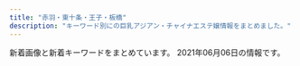 ```yaml
---
title: "赤羽・東十条・王子・板橋"
description: "キーワード別にの巨乳アジアン・チャイナエステ嬢情報をまとめました。"
---
```


新着画像と新着キーワードをまとめています。
2021年06月06日の情報です。

<DmmAffiliateIns />
<KeywordTable
  shops={
    [
    {
        "name": "\u30c0\u30fc\u30ea\u30f3",
        "img_links": [
            "http://angel-aroma.net/img/m6.jpg",
            "http://angel-aroma.net/img/m1.jpg",
            "http://angel-aroma.net/img/sta2.jpg",
            "http://angel-aroma.net/img/m5.jpg",
            "http://angel-aroma.net/img/m2.jpg",
            "http://angel-aroma.net/img/sta6.jpg",
            "http://angel-aroma.net/img/m4.jpg",
            "http://angel-aroma.net/img/stafft.jpg",
            "http://angel-aroma.net/img/no.png",
            "http://angel-aroma.net/img/top.jpg",
            "http://angel-aroma.net/img/m3.jpg",
            "http://angel-aroma.net/img/qr.jpg",
            "http://angel-aroma.net/img/m30.jpg",
            "http://angel-aroma.net/img/sta3.jpg",
            "http://angel-aroma.net/img/sta5.jpg",
            "http://angel-aroma.net/img/m10.jpg",
            "http://angel-aroma.net/img/sta1.jpg",
            "http://angel-aroma.net/img/m20.jpg"
        ],
        "station": "JR\u8d64\u7fbd\u99c5\u6771\u53e3",
        "keywords": {
            "86": 4,
            "87": 2,
            "82": 2,
            "84": 2
        },
        "url": "http://angel-aroma.net/"
    },
    {
        "keywords": {},
        "img_links": [
            "https://nippori-massage.com/images/esthe3.jpg",
            "https://nippori-massage.com//icon/facebook.png",
            "https://nippori-massage.com/footer/footer-line.png",
            "https://nippori-massage.com/staff/sakura-l1.jpg",
            "https://nippori-massage.com/images/main-sp.jpg",
            "https://nippori-massage.com/images/esthe4.jpg",
            "https://nippori-massage.com/footer/footer-staff.png",
            "https://nippori-massage.com/mens-esthe/2021/04/15/sakura-s1.jpg",
            "https://nippori-massage.com/images/qrcode.png",
            "https://nippori-massage.com/icon/line.png",
            "https://nippori-massage.com/icon/twitter.png",
            "https://scdn.line-apps.com/n/line_add_friends/btn/ja.png",
            "https://nippori-massage.com/room/room-l2.jpg",
            "https://nippori-massage.com/images/line_friend.png",
            "https://nippori-massage.com/icon/facebook.png",
            "https://nippori-massage.com/images/main1.jpg",
            "https://nippori-massage.com/icon/yelp.png",
            "https://nippori-massage.com/room/room-l3.jpg",
            "https://nippori-massage.com/staff/sakura-s1.jpg",
            "https://nippori-massage.com/images/header3.png",
            "https://nippori-massage.com/images/clear.png",
            "https://nippori-massage.com/footer/footer-tel.png",
            "https://nippori-massage.com/room/room-l4.jpg",
            "https://nippori-massage.com/images/obi.jpg",
            "https://nippori-massage.com/room/room-l1.jpg",
            "https://nippori-massage.com/images/esthe1.jpg",
            "https://nippori-massage.com/line/10min-coupon.png",
            "https://nippori-massage.com/images/esthe2.jpg",
            "https://nippori-massage.com/line/line-qr.png"
        ],
        "station": "\u5c3e\u4e45\u99c5",
        "url": "https://nippori-massage.com/",
        "name": "\u56de\u697d\u82d1"
    },
    {
        "keywords": {
            "C": 15
        },
        "img_links": [
            "http://oji.pink/images/yuki.jpg",
            "http://oji.pink/images/1.png",
            "http://oji.pink/images/g1.jpg",
            "http://oji.pink/images/g7.jpg",
            "http://oji.pink/images/top.jpg",
            "http://oji.pink/images/r3.jpg",
            "http://oji.pink/images/g0.jpg",
            "http://oji.pink/images/aki.jpg",
            "http://oji.pink/images/zi_link.png",
            "http://oji.pink/images/r1.jpg",
            "http://oji.pink/images/r4.jpg",
            "http://oji.pink/images/g2.jpg",
            "http://oji.pink/images/new1.jpg",
            "http://oji.pink/images/g5.jpg",
            "http://oji.pink/images/3.png",
            "http://oji.pink/images/r2.jpg",
            "http://oji.pink/images/zi_staff.png",
            "http://oji.pink/images/mobile.jpg"
        ],
        "station": "JR\u738b\u5b50\u99c5\u5317\u53e3",
        "url": "http://oji.pink/",
        "name": "\u7f8e\u5065"
    },
    {
        "station": "\u84ee\u6839\u99c5\u6771\u53e3",
        "img_links": [
            "http://www.l-yuri.work/images/mobile.jpg",
            "http://www.l-yuri.work/images/4.png",
            "http://www.l-yuri.work/images/sys.png",
            "http://www.l-yuri.work/images/5.png",
            "http://www.l-yuri.work/images/int1.png",
            "http://www.l-yuri.work/images/staff_t.jpg",
            "http://www.l-yuri.work/img/emi1.jpg",
            "http://www.l-yuri.work/staff/aki.jpg",
            "http://www.l-yuri.work/images/tel.jpg",
            "http://www.l-yuri.work/img/kaori1.jpg",
            "http://www.l-yuri.work/img/miki1.jpg",
            "http://www.l-yuri.work/images/h_line.jpg",
            "http://www.l-yuri.work/images/3.png",
            "http://www.l-yuri.work/img/aki1.jpg",
            "http://www.l-yuri.work/images/head.jpg",
            "http://www.l-yuri.work/staff/kaori.jpg",
            "http://www.l-yuri.work/images/news.png",
            "http://www.l-yuri.work/images/1.png",
            "http://www.l-yuri.work/staff/miki.jpg",
            "http://www.l-yuri.work/img/rina1.jpg",
            "http://www.l-yuri.work/images/2.png",
            "http://www.l-yuri.work/images/int2.png",
            "http://www.l-yuri.work/staff/rina.jpg",
            "http://www.l-yuri.work/staff/emi.jpg",
            "http://www.l-yuri.work/images/s1.png",
            "http://www.l-yuri.work/images/interior_t.jpg",
            "http://www.l-yuri.work/images/tg.jpg"
        ],
        "name": "\u767e\u5408",
        "keywords": {},
        "url": "http://www.l-yuri.work/"
    },
    {
        "name": "\u30b3\u30b3\u30ca\u30c3\u30c4",
        "keywords": {
            "D": 10,
            "E": 5,
            "86": 10,
            "87": 5,
            "C": 5,
            "85": 5
        },
        "station": "JR\u8d64\u7fbd\u99c5\u6771\u53e3",
        "img_links": [
            "http://coconat.work/staff/rina1.jpg",
            "http://coconat.work/images/staff_t.jpg",
            "http://coconat.work/staff/yuyu1.jpg",
            "http://coconat.work/images/call.png",
            "http://coconat.work/images/interior_t.jpg",
            "http://coconat.work/images/m-top004.jpg",
            "http://coconat.work/staff/ayaka1.jpg",
            "http://coconat.work/images/news.jpg",
            "http://coconat.work/images/m-head01.jpg",
            "http://coconat.work/images/news_t.jpg",
            "http://coconat.work/staff/yuko1.jpg"
        ],
        "url": "http://coconat.work/"
    },
    {
        "img_links": [
            "http://www.kaen.relaxmens.com/files/002.jpg",
            "http://www.kaen.relaxmens.com/images/sp_tit_new.png",
            "http://www.kaen.relaxmens.com/files/001.jpg",
            "http://www.kaen.relaxmens.com/images/acc4.jpg",
            "http://www.kaen.relaxmens.com/images/acc2.jpg",
            "http://www.kaen.relaxmens.com/images/kanban.jpg",
            "http://www.kaen.relaxmens.com/files/008.jpg",
            "http://www.kaen.relaxmens.com/images/sp_top.jpg",
            "http://www.kaen.relaxmens.com/files/007.jpg",
            "http://www.kaen.relaxmens.com/images/tit_therapist.png",
            "http://www.kaen.relaxmens.com/images/tit_new.png",
            "http://www.kaen.relaxmens.com/images/acc3.jpg",
            "http://www.kaen.relaxmens.com/images/maining.jpg",
            "http://www.kaen.relaxmens.com/images/acc5.jpg",
            "http://www.kaen.relaxmens.com/files/006.jpg",
            "http://www.kaen.relaxmens.com/images/img_tel.png",
            "http://www.kaen.relaxmens.com/images/top.jpg",
            "http://www.kaen.relaxmens.com/images/sp_tit_therapist.png",
            "http://www.kaen.relaxmens.com/images/acc1.jpg",
            "http://www.kaen.relaxmens.com/files/005.jpg",
            "http://www.kaen.relaxmens.com/files/009.jpg"
        ],
        "url": "http://www.kaen.relaxmens.com/",
        "name": "\u83ef\u8276",
        "station": "JR\u8d64\u7fbd\u99c5\u6771\u53e3",
        "keywords": {
            "E": 6,
            "87": 6,
            "D": 6,
            "85": 30,
            "86": 6,
            "C": 30
        }
    },
    {
        "keywords": {
            "87": 6,
            "D": 10,
            "E": 6,
            "86": 8,
            "85": 2,
            "C": 15
        },
        "name": "Cocosia \uff5e\u30b3\u30b3\u30b7\u30a2\uff5e",
        "url": "http://www.cocosia.work/",
        "img_links": [
            "http://www.cocosia.work/staff/mika.jpg",
            "http://www.cocosia.work/img/bn_howto_sp.jpg",
            "http://www.cocosia.work/img/int2.jpg",
            "http://www.cocosia.work/staff/yuyu1.jpg",
            "http://www.cocosia.work/img/bn_contact_sp.jpg",
            "http://www.cocosia.work/staff/yuyu.jpg",
            "http://www.cocosia.work/staff/rea.jpg",
            "http://www.cocosia.work/staff/hina.jpg",
            "http://www.cocosia.work/img/concept_sp.jpg",
            "http://www.cocosia.work/img/concept.jpg",
            "http://www.cocosia.work/staff/mao.jpg",
            "http://www.cocosia.work/img/int3_sp.jpg",
            "http://www.cocosia.work/staff/mika1.jpg",
            "http://www.cocosia.work/img/bn_howto.jpg",
            "http://www.cocosia.work/img/int1.jpg",
            "http://www.cocosia.work/img/bn_contact.jpg",
            "http://www.cocosia.work/img/int3.jpg",
            "http://www.cocosia.work/staff/riya.jpg",
            "http://www.cocosia.work/img/header_info.png",
            "http://www.cocosia.work/staff/mao1.jpg",
            "http://www.cocosia.work/staff/rea1.jpg",
            "http://www.cocosia.work/staff/hina1.jpg",
            "http://www.cocosia.work/img/int2_sp.jpg",
            "http://www.cocosia.work/staff/riya1.jpg",
            "http://www.cocosia.work/img/int1_sp.jpg",
            "http://www.cocosia.work/img/i_tel.png"
        ],
        "station": "JR\u8d64\u7fbd\u99c5\u897f\u53e3"
    },
    {
        "name": "Love Sea",
        "station": "JR\u6771\u5341\u6761\u99c5\u5317\u53e3",
        "img_links": [
            "https://higashijujo-mensesthe.com/staff/kimi-s2.jpg",
            "https://higashijujo-mensesthe.com/staff/runa-s1.jpg",
            "https://higashijujo-mensesthe.com/staff/runa-l1.jpg",
            "https://higashijujo-mensesthe.com/menu/blog.png",
            "https://higashijujo-mensesthe.com/images/main1.jpg",
            "https://higashijujo-mensesthe.com/images/header3.png",
            "https://higashijujo-mensesthe.com/images/flower.png",
            "https://higashijujo-mensesthe.com/icon/yelp.png",
            "https://higashijujo-mensesthe.com/images/footer-l.png",
            "https://higashijujo-mensesthe.com/menu/friend.png",
            "https://higashijujo-mensesthe.com/staff/lime-s1.jpg",
            "https://higashijujo-mensesthe.com/button/blog.png",
            "https://higashijujo-mensesthe.com/staff/kimi-l2.jpg",
            "https://higashijujo-mensesthe.com/icon/line.png",
            "https://higashijujo-mensesthe.com/room/room-l1.jpg",
            "https://higashijujo-mensesthe.com/2019/10/21/rika-s1.jpg",
            "https://higashijujo-mensesthe.com/staff/satomi-s1.jpg",
            "https://higashijujo-mensesthe.com/staff/kimi-l1.jpg",
            "https://higashijujo-mensesthe.com/staff/rika-s1.jpg",
            "https://higashijujo-mensesthe.com/staff/rika-l1.jpg",
            "https://higashijujo-mensesthe.com/room/esthe3.jpg",
            "https://higashijujo-mensesthe.com/menu/info.png",
            "https://higashijujo-mensesthe.com/images/clear.png",
            "https://higashijujo-mensesthe.com/icon/facebook.png",
            "https://higashijujo-mensesthe.com/room/esthe2.jpg",
            "https://higashijujo-mensesthe.com/staff/satomi-l1.jpg",
            "https://higashijujo-mensesthe.com/2020/02/29/lime-s1.jpg",
            "https://higashijujo-mensesthe.com/2019/08/10/kimi-s1.jpg",
            "https://higashijujo-mensesthe.com/images/qrcode.png",
            "https://higashijujo-mensesthe.com/2019/08/23/satomi-s1.jpg",
            "https://higashijujo-mensesthe.com/images/main-sp.jpg",
            "https://higashijujo-mensesthe.com/menu/gallery.png",
            "https://higashijujo-mensesthe.com/icon/twitter.png",
            "https://higashijujo-mensesthe.com/room/room-l2.jpg",
            "https://higashijujo-mensesthe.com/button/staff.png",
            "https://higashijujo-mensesthe.com/menu/home.png",
            "https://higashijujo-mensesthe.com/images/camp.jpg",
            "https://higashijujo-mensesthe.com/staff/kimi-s1.jpg",
            "https://higashijujo-mensesthe.com/room/esthe1.jpg",
            "https://higashijujo-mensesthe.com/2019/08/22/runa-s1.jpg",
            "https://higashijujo-mensesthe.com/room/room-l3.jpg",
            "https://higashijujo-mensesthe.com/button/home.png",
            "https://higashijujo-mensesthe.com/images/footer-r.png",
            "https://higashijujo-mensesthe.com/room/room-l4.jpg",
            "https://higashijujo-mensesthe.com/staff/lime-l1.jpg"
        ],
        "keywords": {},
        "url": "https://higashijujo-mensesthe.com/"
    },
    {
        "name": "Lucky",
        "url": "https://kirakira.xyz.mn/",
        "keywords": {},
        "img_links": [],
        "station": "JR\u738b\u5b50\u99c5\u5317\u53e3"
    },
    {
        "station": "JR\u6771\u5341\u6761\u99c5\u5317\u53e3",
        "url": "http://shanshan-esthe.com/",
        "name": "\u9999\u9999",
        "img_links": [
            "http://shanshan-esthe.com/img/sta0.jpg",
            "http://shanshan-esthe.com/img/sta14.jpg",
            "http://shanshan-esthe.com/img/st16.jpg",
            "http://shanshan-esthe.com/img/st14.jpg",
            "http://shanshan-esthe.com/img/no.png"
        ],
        "keywords": {
            "D": 2,
            "86": 2
        }
    },
    {
        "name": "\u53f0\u6e7e\u30a2\u30ed\u30de",
        "url": "http://esthe-taiwanaroma.com/",
        "keywords": {},
        "station": "JR\u8d64\u7fbd\u99c5\u5357\u53e3",
        "img_links": [
            "http://esthe-taiwanaroma.com/img/corona-5.jpg",
            "http://esthe-taiwanaroma.com/img/mika2.jpg",
            "http://esthe-taiwanaroma.com/img/iphone.png",
            "http://esthe-taiwanaroma.com/img/2biore.png",
            "http://esthe-taiwanaroma.com/img/mask04.jpg",
            "http://esthe-taiwanaroma.com/img/4ugai.png",
            "http://esthe-taiwanaroma.com/img/ami.jpg",
            "http://esthe-taiwanaroma.com/img/anna.png",
            "http://esthe-taiwanaroma.com/img/corona-3.jpg",
            "http://esthe-taiwanaroma.com/img/topbg02.jpg",
            "http://esthe-taiwanaroma.com/img/kasumi.jpg",
            "http://esthe-taiwanaroma.com/img/3kenon.png",
            "http://esthe-taiwanaroma.com/img/sayaka.jpg",
            "http://esthe-taiwanaroma.com/img/hina.jpg",
            "http://esthe-taiwanaroma.com/img/mask03.jpg",
            "http://esthe-taiwanaroma.com/img/mizuho03.jpg",
            "http://esthe-taiwanaroma.com/img/photo_01.jpg",
            "http://esthe-taiwanaroma.com/img/mask01.jpg",
            "http://esthe-taiwanaroma.com/img/yuki.jpg",
            "http://esthe-taiwanaroma.com/img/corona-2.jpg",
            "http://esthe-taiwanaroma.com/img/erika01.jpg",
            "http://esthe-taiwanaroma.com/img/tel_img.png",
            "http://esthe-taiwanaroma.com/img/1purazuma.png",
            "http://esthe-taiwanaroma.com/img/pagetop.png",
            "http://esthe-taiwanaroma.com/img/mami03.png",
            "http://esthe-taiwanaroma.com/img/emi001.jpg",
            "http://esthe-taiwanaroma.com/img/mask05.jpg",
            "http://esthe-taiwanaroma.com/img/mami.jpg",
            "http://esthe-taiwanaroma.com/img/head_img.png",
            "http://esthe-taiwanaroma.com/img/miyu.jpg",
            "http://esthe-taiwanaroma.com/img/sara2.jpg",
            "http://esthe-taiwanaroma.com/img/sara002.jpg",
            "http://esthe-taiwanaroma.com/img/mask02.jpg",
            "http://esthe-taiwanaroma.com/img/corona-4.jpg",
            "http://esthe-taiwanaroma.com/img/aoi.jpg"
        ]
    },
    {
        "img_links": [
            "http://yuri.msa.jp/images/ser1.jpg",
            "http://yuri.msa.jp/images/staff_01.jpg",
            "http://yuri.msa.jp/layer/images/top/top_03.jpg",
            "http://yuri.msa.jp/layer/images/top/top_01.jpg",
            "http://yuri.msa.jp/layer/images/top/top_05.jpg",
            "http://yuri.msa.jp/layer/images/top.jpg",
            "http://yuri.msa.jp/images/s_service.png",
            "http://yuri.msa.jp/images/staff_04.jpg",
            "http://yuri.msa.jp/images/wenzi-staff.png",
            "http://yuri.msa.jp/images/info.png",
            "http://yuri.msa.jp/images/staff_03.jpg",
            "http://yuri.msa.jp/images/s_info.png",
            "http://yuri.msa.jp/images/ser2.jpg",
            "http://yuri.msa.jp/images/top1.jpg",
            "http://yuri.msa.jp/images/ser3.jpg",
            "http://yuri.msa.jp/images/ser4.jpg",
            "http://yuri.msa.jp/images/staff_bj1.png",
            "http://yuri.msa.jp/layer/images/top/top_04.jpg",
            "http://yuri.msa.jp/layer/images/top/top_02.jpg",
            "http://yuri.msa.jp/images/staff_02.jpg",
            "http://yuri.msa.jp/images/top2.jpg",
            "http://yuri.msa.jp/layer/images/top/top_08.png",
            "http://yuri.msa.jp/images/staff_06.jpg",
            "http://yuri.msa.jp/images/staff_bj4.png",
            "http://yuri.msa.jp/layer/images/top/top_06.jpg",
            "http://yuri.msa.jp/images/1.jpg"
        ],
        "name": "\u767e\u5408",
        "url": "http://yuri.msa.jp/",
        "station": "JR\u6771\u5341\u6761\u99c5\u5317\u53e3",
        "keywords": {
            "85": 3,
            "83": 3,
            "86": 3,
            "84": 3
        }
    },
    {
        "name": "\u685c\u306e\u604b",
        "keywords": {
            "\u30bb\u30af\u30b7\u30fc": 5
        },
        "station": "JR\u738b\u5b50\u99c5\u5317\u53e3",
        "img_links": [
            "http://www.crossu.xyz/uploads/200528/1-20052Q52142229.jpg",
            "http://www.crossu.xyz/uploads/190924/1-1Z9241056212J.jpg",
            "http://www.crossu.xyz/uploads/180620/1-1P62010154K00.png",
            "http://www.crossu.xyz/uploads/180621/1-1P621101232H4.jpg",
            "http://www.crossu.xyz/uploads/180620/1-1P62010193X63.jpg",
            "http://www.crossu.xyz/templets/default/picture/news.jpg",
            "http://www.crossu.xyz/templets/default/picture/staff_t.jpg",
            "http://www.crossu.xyz/uploads/allimg/180620/1-1P6201013133b.jpg",
            "http://www.crossu.xyz/uploads/181211/1-1Q2111433162D.jpg",
            "http://www.crossu.xyz/uploads/191129/1-19112914393CK.jpg",
            "http://www.crossu.xyz/templets/default/picture/interior_t.jpg",
            "http://www.crossu.xyz/templets/default/picture/head.jpg",
            "http://www.crossu.xyz/templets/default/picture/rec1.png",
            "http://www.crossu.xyz/uploads/191119/1-19111915043V27.jpg"
        ],
        "url": "http://www.crossu.xyz/"
    },
    {
        "img_links": [
            "http://meltylove.xyz/images/new.png",
            "http://meltylove.xyz/images/s3.png",
            "http://meltylove.xyz/images/r1.png",
            "http://meltylove.xyz/images/g1.jpg",
            "http://meltylove.xyz/images/s1.png",
            "http://meltylove.xyz/images/g4.jpg",
            "http://meltylove.xyz/images/room4.png",
            "http://meltylove.xyz/images/r2.png",
            "http://meltylove.xyz/images/g3.jpg",
            "http://meltylove.xyz/images/r3.png",
            "http://meltylove.xyz/images/room3.png",
            "http://meltylove.xyz/images/end.png",
            "http://meltylove.xyz/images/top.jpg",
            "http://meltylove.xyz/images/room2.png",
            "http://meltylove.xyz/images/g2.jpg",
            "http://meltylove.xyz/images/room1.jpg",
            "http://meltylove.xyz/images/g0.jpg",
            "http://meltylove.xyz/images/g5.jpg"
        ],
        "station": "JR\u8d64\u7fbd\u99c5",
        "url": "http://meltylove.xyz/",
        "keywords": {
            "84": 6,
            "86": 9,
            "D": 4,
            "87": 2,
            "C": 6,
            "88": 2
        },
        "name": "\u30e1\u30eb\u30c6\u30a3\u2015\u30e9\u30f4"
    },
    {
        "name": "FLOWER",
        "keywords": {
            "89": 3,
            "87": 3,
            "\u30bb\u30af\u30b7\u30fc": 6,
            "88": 3,
            "98": 1
        },
        "img_links": [
            "http://esthe-japan.work/flower/upload/202004/1588153474.png"
        ],
        "station": "JR\u8d64\u7fbd\u99c5\u5357\u6539\u672d\u53e3(\u6771)",
        "url": "http://esthe-japan.work/flower/"
    },
    {
        "station": "JR\u8d64\u7fbd\u99c5\u5357\u53e3",
        "name": "Last Paradise \uff5e\u30e9\u30b9\u30c8\u30d1\u30e9\u30c0\u30a4\u30b9\uff5e",
        "keywords": {
            "84": 4,
            "85": 9,
            "86": 4,
            "90": 2
        },
        "url": "http://lastpara.net/",
        "img_links": [
            "http://lastpara.net/image/cast/cast_263_1_s.jpg",
            "http://lastpara.net/image/cast/cast_259_1_l.jpg",
            "http://lastpara.net/image/cast/cast_265_1_s.jpg",
            "http://lastpara.net/image/cast/cast_262_1_l.jpg",
            "http://lastpara.net/image/cast/cast_255_1_l.jpg",
            "http://lastpara.net/image/cast/cast_265_1_l.jpg",
            "http://lastpara.net/image/cast/cast_286_1_s.jpg",
            "http://lastpara.net/img/event/camp_top_02.jpg",
            "http://lastpara.net/image/cast/cast_256_1_l.jpg",
            "http://lastpara.net/image/cast/cast_263_1_l.jpg",
            "http://lastpara.net/image/cast/cast_287_1_l.jpg",
            "http://lastpara.net/img/news-ttl.jpg",
            "http://lastpara.net/image/cast/cast_259_1_s.jpg",
            "http://lastpara.net/image/cast/cast_261_1_l.jpg",
            "http://lastpara.net/image/cast/cast_256_1_s.jpg",
            "http://lastpara.net/image/cast/cast_286_1_l.jpg",
            "http://lastpara.net/image/cast/cast_287_1_s.jpg",
            "http://lastpara.net/img/recuit.png"
        ]
    },
    {
        "keywords": {},
        "url": "http://www.roserelaxation.info/",
        "station": "JR\u8d64\u7fbd\u99c5\u5357\u53e3",
        "name": "Only one \uff5e\u30aa\u30f3\u30ea\u30fc\u30ef\u30f3\uff5e",
        "img_links": [
            "http://www.roserelaxation.info/upload/202007/1594636684.jpg",
            "http://www.roserelaxation.info/upload/202007/thumb/1594636246.jpg",
            "http://www.roserelaxation.info/upload/202007/thumb_dis/1594636322.jpg",
            "http://www.roserelaxation.info/upload/201807/thumb/1531195952.jpg",
            "http://www.roserelaxation.info/upload/201801/1517150493.jpg",
            "http://www.roserelaxation.info/upload/201807/1531197286.jpg",
            "http://www.roserelaxation.info/upload/201707/1499300573.jpg",
            "http://www.roserelaxation.info/upload/201807/thumb_dis/1531197286.jpg",
            "http://www.roserelaxation.info/upload/202008/1598846272.jpg",
            "http://www.roserelaxation.info/upload/202007/thumb/1594636355.jpg",
            "http://www.roserelaxation.info/upload/images/20170706_091357.jpg",
            "http://www.roserelaxation.info/upload/201807/thumb/1531195547.jpg",
            "http://www.roserelaxation.info/upload/images/20171206_132823.jpg",
            "http://www.roserelaxation.info/upload/201801/thumb/1517150493.jpg",
            "http://www.roserelaxation.info/upload/images/20171206_132851.jpg",
            "http://www.roserelaxation.info/upload/202007/1594636246.jpg",
            "http://www.roserelaxation.info/upload/201708/thumb_dis/1502280972.jpg",
            "http://www.roserelaxation.info/upload/202007/1594636355.jpg",
            "http://www.roserelaxation.info/upload/201807/1531195547.jpg",
            "http://www.roserelaxation.info/upload/202007/thumb_dis/1594636355.jpg",
            "http://www.roserelaxation.info/upload/201808/thumb_dis/1535596152.jpg",
            "http://www.roserelaxation.info/upload/images/20171214_032900.jpg",
            "http://www.roserelaxation.info/upload/201807/thumb_dis/1531195547.jpg",
            "http://www.roserelaxation.info/upload/images/20171206_132919.jpg",
            "http://www.roserelaxation.info/upload/201807/1531195952.jpg",
            "http://www.roserelaxation.info/upload/201712/1512155748.jpg",
            "http://www.roserelaxation.info/upload/images/20170525_102731.jpg",
            "http://www.roserelaxation.info/upload/201708/1502280972.jpg",
            "http://www.roserelaxation.info/upload/images/20170613_104732.jpg",
            "http://www.roserelaxation.info/upload/201712/thumb_dis/1512155748.jpg",
            "http://www.roserelaxation.info/upload/202007/thumb/1594636684.jpg",
            "http://www.roserelaxation.info/upload/202007/thumb_dis/1594636684.jpg",
            "http://www.roserelaxation.info/upload/202007/thumb_dis/1594636246.jpg",
            "http://www.roserelaxation.info/upload/images/20171206_133002.jpg",
            "http://www.roserelaxation.info/upload/201801/thumb_dis/1517150493.jpg",
            "http://www.roserelaxation.info/upload/201807/thumb_dis/1531195952.jpg",
            "http://www.roserelaxation.info/upload/201712/thumb/1512155748.jpg"
        ]
    },
    {
        "img_links": [
            "https://wagaya.xyz.mn/images/mobile.jpg",
            "https://wagaya.xyz.mn/images/top.jpg",
            "https://wagaya.xyz.mn/photos/sites/56/2021/04/2021041205512961.jpg",
            "https://wagaya.xyz.mn/photos/sites/56/2021/04/2021040506054956.jpg",
            "https://wagaya.xyz.mn/photos/sites/56/2021/04/202104050602539.jpg",
            "https://wagaya.xyz.mn/images/s_news.png",
            "https://wagaya.xyz.mn/images/nbj1.png",
            "https://wagaya.xyz.mn/images/s_staff.png",
            "https://wagaya.xyz.mn/photos/sites/56/2021/04/2021041205512892.jpg"
        ],
        "keywords": {
            "83": 5,
            "D": 20,
            "C": 11,
            "85": 10,
            "86": 5
        },
        "url": "https://wagaya.xyz.mn/",
        "station": "JR\u738b\u5b50\u99c5\u4e2d\u592e\u53e3",
        "name": "\u6211\u304c\u5bb6"
    },
    {
        "img_links": [
            "http://www.e-baby.work/img/all/loader.png",
            "http://www.e-baby.work/staff/miho1.jpg",
            "http://www.e-baby.work/staff/haru1.jpg",
            "http://www.e-baby.work/staff/mihoc.jpg",
            "http://www.e-baby.work/staff/kumi1.jpg",
            "http://www.e-baby.work/staff/rina1.jpg",
            "http://www.e-baby.work/staff/yuka1.jpg",
            "http://www.e-baby.work/staff/karen1.jpg",
            "http://www.e-baby.work/staff/maya1.jpg",
            "http://www.e-baby.work/img/all/icon2.png"
        ],
        "keywords": {
            "C": 1,
            "89": 1,
            "86": 2,
            "87": 2,
            "84": 1,
            "85": 1,
            "E": 3,
            "D": 3
        },
        "url": "http://www.e-baby.work/",
        "name": "\u30a2\u30a4\u30ea\u30b9",
        "station": "JR\u8d64\u7fbd\u99c5\u6771\u53e3"
    },
    {
        "img_links": [
            "http://www.goodtime.iesjp.com/files/003.jpg",
            "http://www.goodtime.iesjp.com/photo_news/upimg/3943160b5eaf8ad73c_1.jpg",
            "http://www.goodtime.iesjp.com/images/top-left01.jpg",
            "http://www.goodtime.iesjp.com/photo_news/upimg/6226360739cbd5fa6e_0.jpg",
            "http://www.goodtime.iesjp.com/files/006.jpg",
            "http://www.goodtime.iesjp.com/images/m-top-right03.jpg",
            "http://www.goodtime.iesjp.com/photo_news/upimg/22286608910ac9b0db_0.jpg",
            "http://www.goodtime.iesjp.com/files/007.jpg",
            "http://www.goodtime.iesjp.com/images/m-right.jpg",
            "http://www.goodtime.iesjp.com/images/m-top-right01.jpg",
            "http://www.goodtime.iesjp.com/photo_news/upimg/2288060497ed9031e6_0.jpg",
            "http://www.goodtime.iesjp.com/files/004.jpg",
            "http://www.goodtime.iesjp.com/photo_news/upimg/3462960a1ab283cd4a_0.jpg",
            "http://www.goodtime.iesjp.com/images/m-top02.jpg",
            "http://www.goodtime.iesjp.com/images/m-yejiao.jpg",
            "http://www.goodtime.iesjp.com/images/m-top-right04.jpg",
            "http://www.goodtime.iesjp.com/images/m-head.jpg",
            "http://www.goodtime.iesjp.com/images/m-top03.jpg",
            "http://www.goodtime.iesjp.com/images/m-top-right02.jpg",
            "http://www.goodtime.iesjp.com/images/m-left.jpg",
            "http://www.goodtime.iesjp.com/photo_news/upimg/1591860540114b630a_0.jpg",
            "http://www.goodtime.iesjp.com/images/call.png",
            "http://www.goodtime.iesjp.com/files/001.jpg"
        ],
        "station": "\u8d64\u7fbd\u5ca9\u6df5\u99c52\u756a\u51fa\u53e3",
        "url": "http://www.goodtime.iesjp.com/",
        "keywords": {
            "85": 2,
            "D": 8,
            "\u30bb\u30af\u30b7\u30fc": 3,
            "87": 8
        },
        "name": "GOOD TIME"
    },
    {
        "keywords": {
            "86": 1,
            "D": 5,
            "87": 4
        },
        "img_links": [
            "http://www.darling.esjp.info/files/007.jpg",
            "http://www.darling.esjp.info/img/nav-002.png",
            "http://www.darling.esjp.info/files/003.jpg",
            "http://www.darling.esjp.info/files/001.jpg",
            "http://www.darling.esjp.info/files/002.jpg",
            "http://www.darling.esjp.info/img/nav-004.png",
            "http://www.darling.esjp.info/img/top01.png",
            "http://www.darling.esjp.info/img/stb.jpg",
            "http://www.darling.esjp.info/img/stt.jpg",
            "http://www.darling.esjp.info/img/tel.png",
            "http://www.darling.esjp.info/img/nav-006.png",
            "http://www.darling.esjp.info/img/nav-003.png",
            "http://www.darling.esjp.info/img/nav-001.png",
            "http://www.darling.esjp.info/files/008.jpg",
            "http://www.darling.esjp.info/img/nav-005.png"
        ],
        "url": "http://www.darling.esjp.info/",
        "station": "JR\u8d64\u7fbd\u99c5\u5357\u53e3",
        "name": "Darling \uff5e\u30c0\u30fc\u30ea\u30f3\uff5e"
    },
    {
        "url": "http://figret.xyz/",
        "img_links": [
            "http://figret.xyz/static/picture/bar-girls.png",
            "http://figret.xyz/static/picture/bar-inte.png",
            "http://figret.xyz/static/picture/info1.jpg",
            "http://figret.xyz/static/picture/info_text.jpg",
            "http://figret.xyz/static/picture/girls-bar.png",
            "http://figret.xyz/static/picture/info2.jpg",
            "http://figret.xyz/uploads/210501/1-2105011FK05b.jpg",
            "http://figret.xyz/uploads/200520/1-200520094144146.jpg",
            "http://figret.xyz/uploads/200520/1-200520100430557.jpg",
            "http://figret.xyz/static/picture/bar-infomation.png",
            "http://figret.xyz/static/picture/bar-news.png",
            "http://figret.xyz/uploads/210515/1-2105151454123F.jpg",
            "http://figret.xyz/uploads/200520/1-200520100455411.jpg",
            "http://figret.xyz/uploads/210517/1-21051G0253T50.jpg"
        ],
        "name": "\u7e01\u697d",
        "station": "JR\u5341\u6761\u99c5\u5357\u53e3",
        "keywords": {
            "D": 5,
            "85": 2,
            "C": 1,
            "87": 1
        }
    }
]
}
/>
<DmmAffiliateScript />
